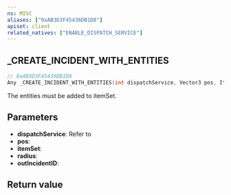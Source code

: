 ```yaml
---
ns: MISC
aliases: ["0xAB3D3F45436DB1D8"]
apiset: client
related_natives: ["ENABLE_DISPATCH_SERVICE"]
---
```

## _CREATE_INCIDENT_WITH_ENTITIES

```c
// 0xAB3D3F45436DB1D8
Any _CREATE_INCIDENT_WITH_ENTITIES(int dispatchService, Vector3 pos, ItemSet itemSet, float radius, int* outIncidentID);
```

The entities must be added to itemSet.

## Parameters
* **dispatchService**: Refer to <EmbeddedEnum name="eDispatchType" />
* **pos**:
* **itemSet**:
* **radius**:
* **outIncidentID**:

## Return value
